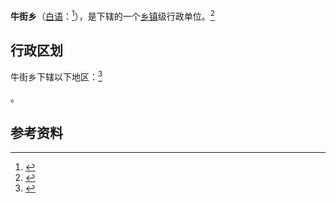 {{中国乡级行政区|53/29/30/201/000}}

'''牛街乡'''（[[白语|白语]]：{{lang|bca|Hhaix·porx}}<ref>{{Cite book|title=白汉词典|last=中国社会科学院民族研究所主编；赵衍荪，徐琳编著|publisher=四川民族出版社|year=1996|isbn=7-5409-1743-1|location=成都|pages=173}}</ref>），是{{PRC admin/fullname|53/29/30/201/000|3}}下辖的一个[[乡镇|乡镇]]级行政单位。<ref>{{PRC admin/ref sgc|{{PRC admin/parent|53/29/30/201/000}}}}</ref>

== 行政区划 ==

牛街乡下辖以下地区：<ref>{{PRC admin/ref sgc|53/29/30/201/000}}</ref>

{{PRC admin/children|53/29/30/201/000}}。

== 参考资料 ==

{{reflist}}

{{行政区划小作品}}
{{PRC admin/navcat|53/29/30/201/000}}